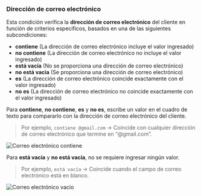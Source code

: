 ### Dirección de correo electrónico

Esta condición verifica la **dirección de correo electrónico** del cliente en función de criterios específicos, basados en una de las siguientes subcondiciones:

- **contiene** (La dirección de correo electrónico incluye el valor ingresado)  
- **no contiene** (La dirección de correo electrónico no incluye el valor ingresado)  
- **está vacía** (No se proporciona una dirección de correo electrónico)  
- **no está vacía** (Se proporciona una dirección de correo electrónico)  
- **es** (La dirección de correo electrónico coincide exactamente con el valor ingresado)  
- **no es** (La dirección de correo electrónico no coincide exactamente con el valor ingresado)  

Para **contiene**, **no contiene**, **es** y **no es**, escribe un valor en el cuadro de texto para compararlo con la dirección de correo electrónico del cliente.

> Por ejemplo, `contiene @gmail.com` → Coincide con cualquier dirección de correo electrónico que termine en “@gmail.com”.

<img
  src="/images/essentials/condition-sets/email-contains.webp"
  alt="Correo electrónico contiene"
/>

Para **está vacía** y **no está vacía**, no se requiere ingresar ningún valor.

> Por ejemplo, `está vacía` → Coincide cuando el campo de correo electrónico está en blanco.

<img
  src="/images/essentials/condition-sets/email-empty.webp"
  alt="Correo electrónico vacío"
/>

